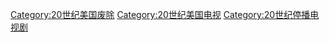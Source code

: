 [[Category:20世纪美国废除|Category:20世纪美国废除]]
[[Category:20世纪美国电视|Category:20世纪美国电视]]
[[Category:20世纪停播电视剧|Category:20世纪停播电视剧]]